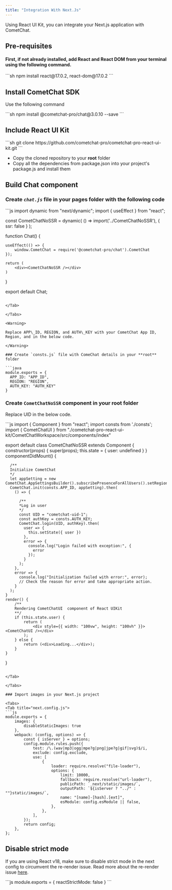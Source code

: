 ```yaml
---
title: "Integration With Next.Js"
---
```


Using React UI Kit, you can integrate your Next.js application with CometChat.

## Pre-requisites

#### First, if not already installed, add React and React DOM from your terminal using the following command.

<Tabs>
<Tab title="CLI">
```sh
npm install react@17.0.2, react-dom@17.0.2
```

</Tab>

</Tabs>

## Install CometChat SDK

Use the following command

<Tabs>
<Tab title="CLI">
```sh
npm install @cometchat-pro/chat@3.0.10 --save
```

</Tab>

</Tabs>

## Include React UI Kit

<Tabs>
<Tab title="CLI">
```sh
git clone https://github.com/cometchat-pro/cometchat-pro-react-ui-kit.git
```

</Tab>

</Tabs>

* Copy the cloned repository to your **root** folder
* Copy all the dependencies from package.json into your project's package.js and install them

## Build Chat component

### Create *`chat.js`* file in your **pages** folder with the following code

<Tabs>
<Tab title="React">
```js
import dynamic from "next/dynamic";
import { useEffect } from "react";

const CometChatNoSSR = dynamic(
    () => import('../CometChatNoSSR'),
    { ssr: false }
);

function Chat() {

    useEffect(() => {
        window.CometChat = require('@cometchat-pro/chat').CometChat
    });

    return (
        <div><CometChatNoSSR /></div>
    )
}

export default Chat;
```

</Tab>

</Tabs>

<Warning>

Replace APP\_ID, REGION, and AUTH\_KEY with your CometChat App ID, Region, and in the below code.

</Warning>

### Create `consts.js` file with ComeChat details in your **root** folder

```java
module.exports = {
  APP_ID: "APP_ID",
  REGION: "REGION",
  AUTH_KEY: "AUTH_KEY"
}
```

### Create `CometChatNoSSR` component in your **root** folder

<Warning>

Replace UID in the below code.

</Warning>

<Tabs>
<Tab title="React">
```js
import { Component } from "react";
import consts from './consts';
import { CometChatUI } from "./cometchat-pro-react-ui-kit/CometChatWorkspace/src/components/index"

export default class CometChatNoSSR extends Component {
    constructor(props) {
        super(props);
        this.state = {
            user: undefined
        }
    }
    componentDidMount() {
      
      /**
      Initialize CometChat
      */
      let appSetting = new 	      CometChat.AppSettingsBuilder().subscribePresenceForAllUsers().setRegion(consts.REGION).build();
      CometChat.init(consts.APP_ID, appSetting).then(
        () => {
          
          /**
          *Log in user
          */
          const UID = "cometchat-uid-1";
          const authKey = consts.AUTH_KEY;
          CometChat.login(UID, authKey).then(
            user => {
              this.setState({ user })
            },
            error => {
              console.log("Login failed with exception:", {
                error
              });
            }
          );
        },
        error => {
          console.log("Initialization failed with error:", error);
          // Check the reason for error and take appropriate action.
        }
      );
    }
    render() {
        /**
        Rendering CometChatUI  component of React UIKit
        **/
        if (this.state.user) {
            return (
                <div style={{ width: "100vw", height: "100vh" }}><CometChatUI /></div>
            );
        } else {
            return (<div>Loading...</div>);
        }
    }
}
```

</Tab>

</Tabs>

### Import images in your Next.js project

<Tabs>
<Tab title="next.config.js">
```js
module.exports = {
	images: {
    	disableStaticImages: true
  	},
	webpack: (config, options) => {
		const { isServer } = options;
		config.module.rules.push({
			test: /\.(wav|mp3|ogg|mpe?g|png|jpe?g|gif|svg)$/i,
			exclude: config.exclude,
			use: [
				{
					loader: require.resolve("file-loader"),
					options: {
						limit: 10000,
						fallback: require.resolve("url-loader"),
						publicPath: `_next/static/images/`,
						outputPath: `${isServer ? "../" : ""}static/images/`,
						name: "[name]-[hash].[ext]",
						esModule: config.esModule || false,
					},
				},
			],
		});
		return config;			
	},
};
```

</Tab>

</Tabs>

## Disable strict mode

If you are using React v18, make sure to disable strict mode in the next config to circumvent the re-render issue. Read more about the re-render issue [here](https://github.com/vercel/next.js/issues/35822).

<Tabs>
<Tab title="next.config.js">
```js
module.exports = {
  reactStrictMode: false
}
```

</Tab>

</Tabs>
